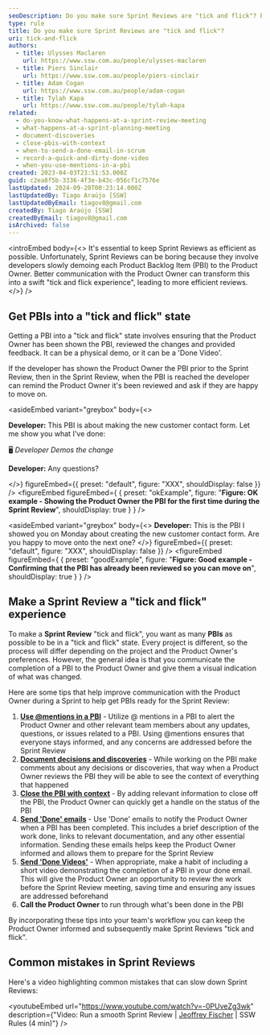 ```yaml
---
seoDescription: Do you make sure Sprint Reviews are "tick and flick"? Ensure efficient Sprint Reviews with better communication between developers and Product Owners.
type: rule
title: Do you make sure Sprint Reviews are "tick and flick"?
uri: tick-and-flick
authors:
  - title: Ulysses Maclaren
    url: https://www.ssw.com.au/people/ulysses-maclaren
  - title: Piers Sinclair
    url: https://www.ssw.com.au/people/piers-sinclair
  - title: Adam Cogan
    url: https://www.ssw.com.au/people/adam-cogan
  - title: Tylah Kapa
    url: https://www.ssw.com.au/people/tylah-kapa
related:
  - do-you-know-what-happens-at-a-sprint-review-meeting
  - what-happens-at-a-sprint-planning-meeting
  - document-discoveries
  - close-pbis-with-context
  - when-to-send-a-done-email-in-scrum
  - record-a-quick-and-dirty-done-video
  - when-you-use-mentions-in-a-pbi
created: 2023-04-03T23:51:53.000Z
guid: c2ea8f5b-3336-4f3e-b43c-056cf1c7576e
lastUpdated: 2024-09-20T00:23:14.000Z
lastUpdatedBy: Tiago Araújo [SSW]
lastUpdatedByEmail: tiagov8@gmail.com
createdBy: Tiago Araújo [SSW]
createdByEmail: tiagov8@gmail.com
isArchived: false
---
```


<introEmbed
  body={<>
It's essential to keep Sprint Reviews as efficient as possible. Unfortunately, Sprint Reviews can be boring because they involve developers slowly demoing each Product Backlog Item (PBI) to the Product Owner. Better communication with the Product Owner can transform this into a swift "tick and flick experience", leading to more efficient reviews.
  </>}
/>
## Get PBIs into a "tick and flick" state

Getting a PBI into a "tick and flick" state involves ensuring that the Product Owner has been shown the PBI, reviewed the changes and provided feedback. It can be a physical demo, or it can be a 'Done Video'.

If the developer has shown the Product Owner the PBI prior to the Sprint Review, then in the Sprint Review, when the PBI is reached the developer can remind the Product Owner it's been reviewed and ask if they are happy to move on.

<asideEmbed
  variant="greybox"
  body={<>
    
**Developer:** This PBI is about making the new customer contact form. Let me show you what I've done:

🖥️ _Developer Demos the change_

**Developer:** Any questions?

  </>}
  figureEmbed={{
    preset: "default",
    figure: "XXX",
    shouldDisplay: false
  }}
/>
<figureEmbed figureEmbed={ {
  preset: "okExample",
  figure: "**Figure: OK example - Showing the Product Owner the PBI for the first time during the Sprint Review**",
  shouldDisplay: true
} } />


<asideEmbed
  variant="greybox"
  body={<>
    **Developer:** This is the PBI I showed you on Monday about creating the new customer contact form. Are you happy to move onto the next one?
  </>}
  figureEmbed={{
    preset: "default",
    figure: "XXX",
    shouldDisplay: false
  }}
/>
<figureEmbed figureEmbed={ {
  preset: "goodExample",
  figure: "**Figure: Good example - Confirming that the PBI has already been reviewed so you can move on**",
  shouldDisplay: true
} } />


## Make a Sprint Review a "tick and flick" experience

To make a **Sprint Review** "tick and flick", you want as many **PBIs** as possible to be in a "tick and flick" state. Every project is different, so the process will differ depending on the project and the Product Owner's preferences. However, the general idea is that you communicate the completion of a PBI to the Product Owner and give them a visual indication of what was changed.

Here are some tips that help improve communication with the Product Owner during a Sprint to help get PBIs ready for the Sprint Review:

1. **[Use @mentions in a PBI](/when-you-use-mentions-in-a-pbi)** - Utilize @ mentions in a PBI to alert the Product Owner and other relevant team members about any updates, questions, or issues related to a PBI. Using @mentions ensures that everyone stays informed, and any concerns are addressed before the Sprint Review
2. **[Document decisions and discoveries](/document-discoveries)** - While working on the PBI make comments about any decisions or discoveries, that way when a Product Owner reviews the PBI they will be able to see the context of everything that happened
3. **[Close the PBI with context](/close-pbis-with-context)** - By adding relevant information to close off the PBI, the Product Owner can quickly get a handle on the status of the PBI
4. **[Send 'Done' emails](/done-do-you-know-when-to-send-a-done-email-in-scrum)** - Use 'Done' emails to notify the Product Owner when a PBI has been completed. This includes a brief description of the work done, links to relevant documentation, and any other essential information. Sending these emails helps keep the Product Owner informed and allows them to prepare for the Sprint Review
5. **[Send 'Done Videos'](/record-a-quick-and-dirty-done-video)** - When appropriate, make a habit of including a short video demonstrating the completion of a PBI in your done email. This will give the Product Owner an opportunity to review the work before the Sprint Review meeting, saving time and ensuring any issues are addressed beforehand
6. **Call the Product Owner** to run through what's been done in the PBI

By incorporating these tips into your team's workflow you can keep the Product Owner informed and subsequently make Sprint Reviews "tick and flick".

## Common mistakes in Sprint Reviews

Here's a video highlighting common mistakes that can slow down Sprint Reviews:

<youtubeEmbed url="https://www.youtube.com/watch?v=-0PUveZg3wk" description={"Video: Run a smooth Sprint Review | [Jeoffrey Fischer](https://www.ssw.com.au/people/jeoffrey-fischer/) | SSW Rules (4 min)"} />
